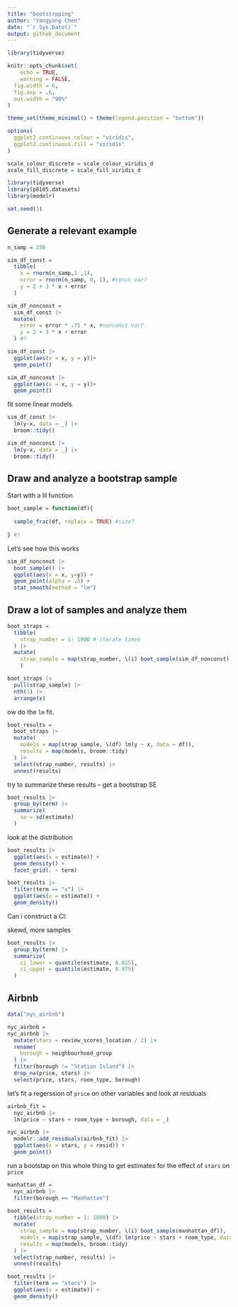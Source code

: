 ```yaml
---
title: "bootstrpping"
author: "Yangyang Chen"
date: "`r Sys.Date()`"
output: github_document
---
```


```r
library(tidyverse)

knitr::opts_chunk$set(
	echo = TRUE,
	warning = FALSE,
  fig.width = 6,
  fig.asp = .6,
  out.width = "90%"
)

theme_set(theme_minimal() + theme(legend.position = "bottom"))

options(
  ggplot2.continuous.colour = "viridis",
  ggplot2.continuous.fill = "viridis"
)

scale_colour_discrete = scale_colour_viridis_d
scale_fill_discrete = scale_fill_viridis_d
```


```r
library(tidyverse)
library(p8105.datasets)
library(modelr)

set.seed(1)
```

## Generate a relevant example

```r
n_samp = 250

sim_df_const = 
  tibble(
    x = rnorm(n_samp,1 ,1),
    error = rnorm(n_samp, 0, 1), #const var?
    y = 2 + 3 * x + error
  )

sim_df_nonconst =
  sim_df_const |> 
  mutate(
    error = error * .75 * x, #nonconst var?
    y = 2 + 3 * x + error
  ) #?

sim_df_const |> 
  ggplot(aes(x = x, y = y))+
  geom_point()

sim_df_nonconst |> 
  ggplot(aes(x = x, y = y))+
  geom_point()
```

fit some linear models

```r
sim_df_const |> 
  lm(y~x, data = _) |> 
  broom::tidy()

sim_df_nonconst |> 
  lm(y~x, data = _) |> 
  broom::tidy()
```

## Draw and analyze a bootstrap sample

Start with a lil function

```r
boot_sample = function(df){
  
  sample_frac(df, replace = TRUE) #size?
  
} #?
```

Let's see how this works

```r

sim_df_nonconst |> 
  boot_sample() |> 
  ggplot(aes(x = x, y=y)) +
  geom_point(alpha = .5) +
  stat_smooth(method = "lm")
```

## Draw a lot of samples and analyze them



```r

boot_straps =
  tibble(
    strap_number = 1: 1000 # iterate times
  ) |> 
  mutate(
    strap_sample = map(strap_number, \(i) boot_sample(sim_df_nonconst)) 
    )

boot_straps |> 
  pull(strap_sample) |> 
  nth(1) |> 
  arrange(x)
```


ow do the `lm` fit.

```r
boot_results = 
  boot_straps |> 
  mutate(
    models = map(strap_sample, \(df) lm(y ~ x, data = df)),
    results = map(models, broom::tidy)
  ) |> 
  select(strap_number, results) |> 
  unnest(results)
```

try to summarize these results -- get a bootstrap SE

```r
boot_results |> 
  group_by(term) |> 
  summarize(
    se = sd(estimate)
  ) 
```

look at the distribution

```r
boot_results |> 
  ggplot(aes(x = estimate)) +
  geom_density() +
  facet_grid(. ~ term)

boot_results |> 
  filter(term == "x") |> 
  ggplot(aes(x = estimate)) +
  geom_density() 
```

Can i construct a CI:

skewd, more samples

```r
boot_results |> 
  group_by(term) |> 
  summarize(
    ci_lower = quantile(estimate, 0.025),
    ci_upper = quantile(estimate, 0.975)
  ) 
```


## Airbnb

```r
data("nyc_airbnb")

nyc_airbnb = 
nyc_airbnb |> 
  mutate(stars = review_scores_location / 2) |> 
  rename(
    borough = neighbourhood_group
  ) |> 
  filter(borough != "Station Island") |> 
  drop_na(price, stars) |> 
  select(price, stars, room_type, borough)
```

let's fit a regerssion of `price` on other variables and look at residuals

```r
airbnb_fit = 
  nyc_airbnb |> 
  lm(price ~ stars + room_type + borough, data = _)
```

```r
nyc_airbnb |> 
  modelr::add_residuals(airbnb_fit) |> 
  ggplot(aes(x = stars, y = resid)) +
  geom_point()
```

run a bootstap on this whole thing to get estimates for the effect of `stars` on `price`

```r
manhattan_df =
  nyc_airbnb |> 
  filter(borough == "Manhattan") 
  
boot_results = 
  tibble(strap_number = 1: 1000) |> 
  mutate(
    strap_sample = map(strap_number, \(i) boot_sample(manhattan_df)),
    models = map(strap_sample, \(df) lm(price ~ stars + room_type, data = df)),
    results = map(models, broom::tidy)
  ) |> 
  select(strap_number, results) |> 
  unnest(results)

boot_results |> 
  filter(term == "stars") |> 
  ggplot(aes(x = estimate)) +
  geom_density()
```

